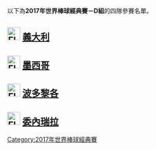 {{main|2017年世界棒球經典賽－D組}}
以下為'''2017年世界棒球經典賽－D組'''的四隊參賽名單。

== [[File:Flag_of_Italy.svg|30px]] [[義大利棒球代表隊|義大利]] ==
{{2017年世界棒球經典賽義大利代表隊球員及教練名單}}

== [[File:Flag_of_Mexico.svg|30px]] [[墨西哥棒球代表隊|墨西哥]] ==
{{2017年世界棒球經典賽墨西哥代表隊球員及教練名單}}

== [[File:Flag_of_Puerto_Rico.svg|30px]] [[波多黎各棒球代表隊|波多黎各]] ==
{{2017年世界棒球經典賽波多黎各代表隊球員及教練名單}}

== [[File:Flag_of_Venezuela.svg|30px]] [[委內瑞拉棒球代表隊|委內瑞拉]] ==
{{2017年世界棒球經典賽委內瑞拉代表隊球員及教練名單}}

{{2017年世界棒球經典賽}}

[[Category:2017年世界棒球經典賽|Category:2017年世界棒球經典賽]]